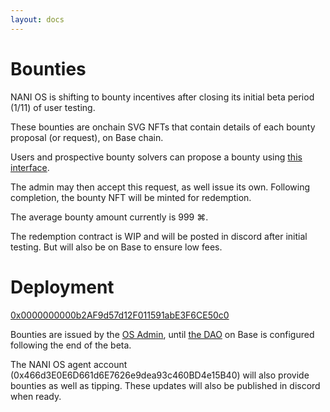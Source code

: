 ```yaml
---
layout: docs
---
```


# Bounties

NANI OS is shifting to bounty incentives after closing its initial beta period (1/11) of user testing.

These bounties are onchain SVG NFTs that contain details of each bounty proposal (or request), on Base chain.

Users and prospective bounty solvers can propose a bounty using [this interface](https://nanibounty.eth.limo/).

The admin may then accept this request, as well issue its own. Following completion, the bounty NFT will be minted for redemption.

The average bounty amount currently is 999 ⌘.

The redemption contract is WIP and will be posted in discord after initial testing. But will also be on Base to ensure low fees.

# Deployment

[0x0000000000b2AF9d57d12F011591abE3F6CE50c0](https://opensea.io/collection/nani-bounties-4)

Bounties are issued by the [OS Admin](0x999657A41753b8E69C66e7b1A8E37d513CB44E1C), until [the DAO](https://basescan.io/address/0xDa000000000000d2885F108500803dfBAaB2f2aA#code) on Base is configured following the end of the beta.

The NANI OS agent account (0x466d3E0E6D661d6E7626e9dea93c460BD4e15B40) will also provide bounties as well as tipping. These updates will also be published in discord when ready.